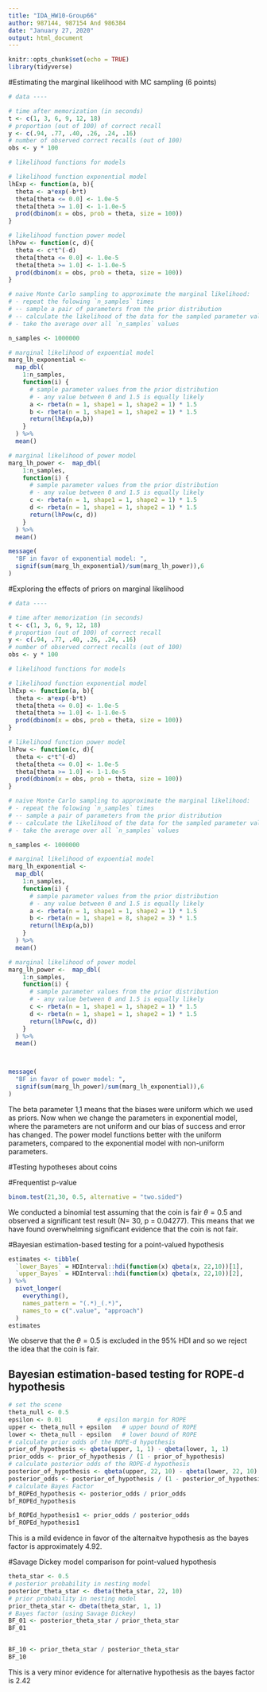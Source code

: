 ---
title: "IDA_HW10-Group66"
author: 987144, 987154 And 986384
date: "January 27, 2020"
output: html_document
---

```{r setup, include=FALSE}
knitr::opts_chunk$set(echo = TRUE)
library(tidyverse)
```


#Estimating the marginal likelihood with MC sampling (6 points)
```{r}
# data ----

# time after memorization (in seconds)
t <- c(1, 3, 6, 9, 12, 18)
# proportion (out of 100) of correct recall
y <- c(.94, .77, .40, .26, .24, .16)
# number of observed correct recalls (out of 100)
obs <- y * 100

# likelihood functions for models

# likelihood function exponential model
lhExp <- function(a, b){
  theta <- a*exp(-b*t)
  theta[theta <= 0.0] <- 1.0e-5
  theta[theta >= 1.0] <- 1-1.0e-5
  prod(dbinom(x = obs, prob = theta, size = 100))
}

# likelihood function power model
lhPow <- function(c, d){
  theta <- c*t^(-d)
  theta[theta <= 0.0] <- 1.0e-5
  theta[theta >= 1.0] <- 1-1.0e-5
  prod(dbinom(x = obs, prob = theta, size = 100))
}

# naive Monte Carlo sampling to approximate the marginal likelihood:
# - repeat the folowing `n_samples` times
# -- sample a pair of parameters from the prior distribution
# -- calculate the likelihood of the data for the sampled parameter values
# - take the average over all `n_samples` values 

n_samples <- 1000000

# marginal likelihood of expoential model
marg_lh_exponential <- 
  map_dbl(
    1:n_samples,
    function(i) {
      # sample parameter values from the prior distribution
      # - any value between 0 and 1.5 is equally likely
      a <- rbeta(n = 1, shape1 = 1, shape2 = 1) * 1.5
      b <- rbeta(n = 1, shape1 = 1, shape2 = 1) * 1.5
      return(lhExp(a,b))
    }
  ) %>%
  mean()

# marginal likelihood of power model
marg_lh_power <-  map_dbl(
    1:n_samples,
    function(i) {
      # sample parameter values from the prior distribution
      # - any value between 0 and 1.5 is equally likely
      c <- rbeta(n = 1, shape1 = 1, shape2 = 1) * 1.5
      d <- rbeta(n = 1, shape1 = 1, shape2 = 1) * 1.5
      return(lhPow(c, d))
    }
  ) %>%
  mean()

message(
  "BF in favor of exponential model: ", 
  signif(sum(marg_lh_exponential)/sum(marg_lh_power)),6
)
```

#Exploring the effects of priors on marginal likelihood

```{r}
# data ----

# time after memorization (in seconds)
t <- c(1, 3, 6, 9, 12, 18)
# proportion (out of 100) of correct recall
y <- c(.94, .77, .40, .26, .24, .16)
# number of observed correct recalls (out of 100)
obs <- y * 100

# likelihood functions for models

# likelihood function exponential model
lhExp <- function(a, b){
  theta <- a*exp(-b*t)
  theta[theta <= 0.0] <- 1.0e-5
  theta[theta >= 1.0] <- 1-1.0e-5
  prod(dbinom(x = obs, prob = theta, size = 100))
}

# likelihood function power model
lhPow <- function(c, d){
  theta <- c*t^(-d)
  theta[theta <= 0.0] <- 1.0e-5
  theta[theta >= 1.0] <- 1-1.0e-5
  prod(dbinom(x = obs, prob = theta, size = 100))
}

# naive Monte Carlo sampling to approximate the marginal likelihood:
# - repeat the folowing `n_samples` times
# -- sample a pair of parameters from the prior distribution
# -- calculate the likelihood of the data for the sampled parameter values
# - take the average over all `n_samples` values 

n_samples <- 1000000

# marginal likelihood of expoential model
marg_lh_exponential <- 
  map_dbl(
    1:n_samples,
    function(i) {
      # sample parameter values from the prior distribution
      # - any value between 0 and 1.5 is equally likely
      a <- rbeta(n = 1, shape1 = 1, shape2 = 1) * 1.5
      b <- rbeta(n = 1, shape1 = 8, shape2 = 3) * 1.5
      return(lhExp(a,b))
    }
  ) %>%
  mean()

# marginal likelihood of power model
marg_lh_power <-  map_dbl(
    1:n_samples,
    function(i) {
      # sample parameter values from the prior distribution
      # - any value between 0 and 1.5 is equally likely
      c <- rbeta(n = 1, shape1 = 1, shape2 = 1) * 1.5
      d <- rbeta(n = 1, shape1 = 1, shape2 = 1) * 1.5
      return(lhPow(c, d))
    }
  ) %>%
  mean()



message(
  "BF in favor of power model: ", 
  signif(sum(marg_lh_power)/sum(marg_lh_exponential)),6
)
```
The beta parameter 1,1 means that the biases were uniform which we used as priors. Now when we change the parameters in exponential model, where the parameters are not uniform and our bias of success and error has changed. The power model functions better with the uniform parameters, compared to the exponential model with non-uniform parameters. 

#Testing hypotheses about coins

#Frequentist p-value
```{r}
binom.test(21,30, 0.5, alternative = "two.sided")
```
We conducted a binomial test assuming that the coin is fair $\theta = 0.5$ and observed a significant test result (N= 30, p = 0.04277). This means that we have found overwhelming significant evidence that the coin is not fair.

#Bayesian estimation-based testing for a point-valued hypothesis

```{r}
estimates <- tibble(
  `lower_Bayes` = HDInterval::hdi(function(x) qbeta(x, 22,10))[1],
  `upper_Bayes` = HDInterval::hdi(function(x) qbeta(x, 22,10))[2],
) %>% 
  pivot_longer(
    everything(),
    names_pattern = "(.*)_(.*)",
    names_to = c(".value", "approach")
  )
estimates

```


We observe that the $\theta = 0.5$ is excluded in the 95% HDI and so we reject the idea that the coin is fair.

## Bayesian estimation-based testing for ROPE-d hypothesis
  
```{r}
# set the scene
theta_null <- 0.5
epsilon <- 0.01          # epsilon margin for ROPE
upper <- theta_null + epsilon   # upper bound of ROPE
lower <- theta_null - epsilon   # lower bound of ROPE
# calculate prior odds of the ROPE-d hypothesis
prior_of_hypothesis <- qbeta(upper, 1, 1) - qbeta(lower, 1, 1)
prior_odds <- prior_of_hypothesis / (1 - prior_of_hypothesis)
# calculate posterior odds of the ROPE-d hypothesis
posterior_of_hypothesis <- qbeta(upper, 22, 10) - qbeta(lower, 22, 10)
posterior_odds <- posterior_of_hypothesis / (1 - posterior_of_hypothesis)
# calculate Bayes Factor
bf_ROPEd_hypothesis <- posterior_odds / prior_odds
bf_ROPEd_hypothesis

bf_ROPEd_hypothesis1 <- prior_odds / posterior_odds
bf_ROPEd_hypothesis1

```
This is a mild evidence in favor of the alternaitve hypothesis as the bayes factor is approximately 4.92.



#Savage Dickey model comparison for point-valued hypothesis


```{r}
theta_star <- 0.5
# posterior probability in nesting model
posterior_theta_star <- dbeta(theta_star, 22, 10)
# prior probability in nesting model
prior_theta_star <- dbeta(theta_star, 1, 1)
# Bayes factor (using Savage Dickey)
BF_01 <- posterior_theta_star / prior_theta_star
BF_01


BF_10 <- prior_theta_star / posterior_theta_star
BF_10
```

This is a very minor evidence for alternative hypothesis as the bayes factor is 2.42